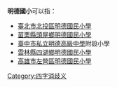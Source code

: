 '''明德國小'''可以指：
* [[臺北市北投區明德國民小學|臺北市北投區明德國民小學]]
* [[苗栗縣頭屋鄉明德國民小學|苗栗縣頭屋鄉明德國民小學]]
* [[臺中市私立明德高級中學|臺中市私立明德高級中學]]附設小學
* [[雲林縣四湖鄉明德國民小學|雲林縣四湖鄉明德國民小學]]
* [[高雄市左營區明德國民小學|高雄市左營區明德國民小學]]
{{disambig}}
[[Category:四字消歧义|Category:四字消歧义]]